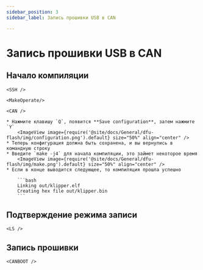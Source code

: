 ```yaml
---
sidebar_position: 3
sidebar_label: Запись прошивки USB в CAN

---
```




# Запись прошивки USB в CAN

## Начало компиляции

    <SSH />

    <MakeOperate/>

    <CAN />

    * Нажмите клавишу `Q`, появится **Save configuration**, затем нажмите `Y`
        <ImageView image={require('@site/docs/General/dfu-flash/img/configuration.png').default} size="50%" align="center" />
    * Теперь конфигурация должна быть сохранена, и вы вернулись в командную строку
    * Введите `make -j4` для начала компиляции, это займет некоторое время
        <ImageView image={require('@site/docs/General/dfu-flash/img/make.png').default} size="50%" align="center" />
    * Если в конце выводится следующее, то компиляция прошла успешно

        ```bash
        Linking out/klipper.elf
        Creating hex file out/klipper.bin
        ```

## Подтверждение режима записи

    <LS />

## Запись прошивки

    <CANBOOT />